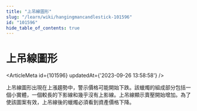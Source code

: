 ```yaml
---
title: "上吊線圖形"
slug: "/learn/wiki/hangingmancandlestick-101596"
id: "101596"
hide_table_of_contents: true
---
```



# 上吊線圖形

<ArticleMeta id={101596} updatedAt={'2023-09-26 13:58:58'} />
<div className='border-solid border-b border-t-0 my-4 border-[var(--ifm-color-gray-300)]' />

上吊線圖形出現在上漲趨勢中，警示價格可能開始下跌。該蠟燭的組成部分包括一個小實體，一個較長的下影線和幾乎沒有上影線。上吊線顯示賣壓開始增加。為了使該圖案有效，上吊線後的蠟燭必須看到資產價格下降。
